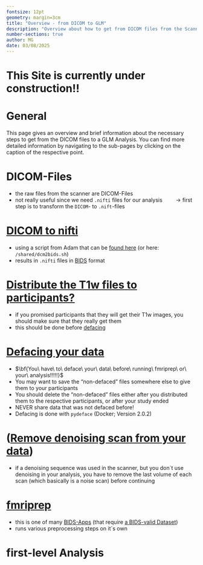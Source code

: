 ```yaml
---
fontsize: 12pt
geometry: margin=3cm
title: "Overview - from DICOM to GLM"
description: "Overview about how to get from DICOM files from the Scanner to your GLM Analysis"
number-sections: true
author: MG
date: 03/08/2025
---
```


# This Site is currently under construction!!

# General

This page gives an overview and brief information about the necessary steps to get from the DICOM files to a GLM Analysis. You can find more detailed information by navigating to the sub-pages by clicking on the caption of the respective point.

# DICOM-Files

-   the raw files from the scanner are DICOM-Files
-   not really useful since we need `.nifti` files for our analysis $\qquad\to$ first step is to transform the `DICOM`- to `.nift`-files

# [DICOM to nifti](DICOMtoBIDS.qmd)

-   using a script from Adam that can be [found here](https://github.com/adam-coates/dicom2bids) (or here: `/shared/dcm2bids.sh`)
-   results in `.nifti` files in [BIDS](https://bids-specification.readthedocs.io/en/stable/introduction.html) format

# [Distribute the T1w files to participants?](ProvidingParticipantsWithTheirT1wFile.qmd)

-   if you promised participants that they will get their T1w images, you should make sure that they really get them
-   this should be done before [defacing](defacing.qmd)

# [Defacing your data](defacing.qmd)

-   $\bf{You\ have\ to\ deface\ your\ data\ before\ running\ fmriprep\ or\ your\ analysis!!!!!}$
-   You may want to save the "non-defaced" files somewhere else to give them to your participants
-   You should delete the "non-defaced" files either after you distributed them to the respective participants, or after your study ended
-   NEVER share data that was not defaced before!
-   Defacing is done with `pydeface` (Docker; Version 2.0.2)

# ([Remove denoising scan from your data](RemoveDenoisingScan.qmd))

-   if a denoising sequence was used in the scanner, but you don´t use denoising in your analysis, you have to remove the last volume of each scan (which basically is a noise scan) before continuing

# [fmriprep](run_fmriprep.qmd)

-   this is one of many [BIDS-Apps](https://bids.neuroimaging.io//tools/bids-apps.html) (that require [a BIDS-valid Dataset](https://bids-standard.github.io/bids-validator/))
-   runs various preprocessing steps on it´s own

# first-level Analysis
